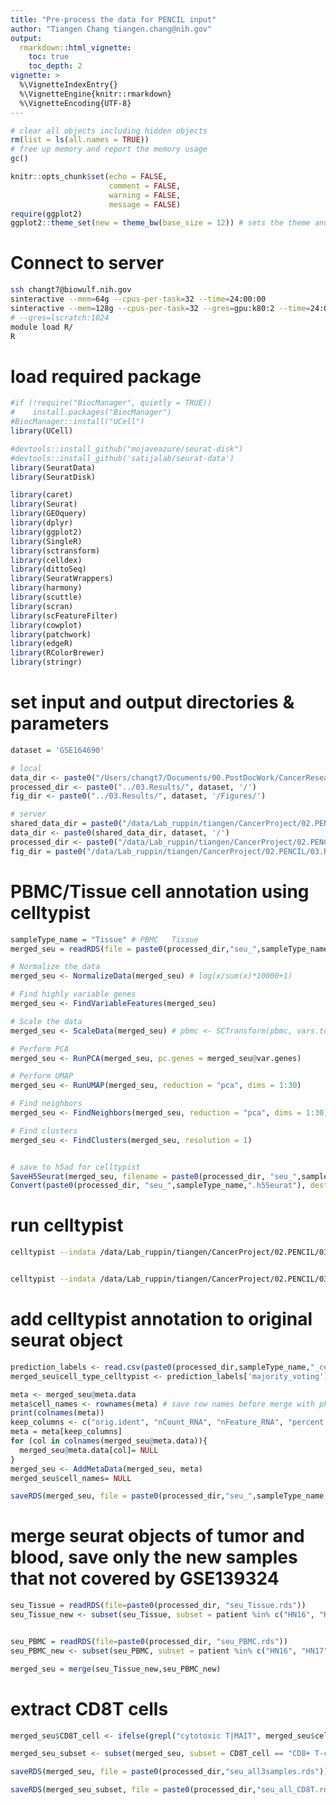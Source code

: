 ```yaml
---
title: "Pre-process the data for PENCIL input"
author: "Tiangen Chang tiangen.chang@nih.gov"
output: 
  rmarkdown::html_vignette:
    toc: true
    toc_depth: 2
vignette: >
  %\VignetteIndexEntry{}
  %\VignetteEngine{knitr::rmarkdown}
  %\VignetteEncoding{UTF-8}
---
```



```r
# clear all objects including hidden objects
rm(list = ls(all.names = TRUE)) 
# free up memory and report the memory usage
gc()
```


```r
knitr::opts_chunk$set(echo = FALSE,
                      comment = FALSE, 
                      warning = FALSE, 
                      message = FALSE)
require(ggplot2)
ggplot2::theme_set(new = theme_bw(base_size = 12)) # sets the theme and axis font size
```

# Connect to server
```bash
ssh changt7@biowulf.nih.gov
sinteractive --mem=64g --cpus-per-task=32 --time=24:00:00
sinteractive --mem=128g --cpus-per-task=32 --gres=gpu:k80:2 --time=24:00:00
# --gres=lscratch:1024
module load R/
R

```

# load required package
```r
#if (!require("BiocManager", quietly = TRUE))
#    install.packages("BiocManager")
#BiocManager::install("UCell")
library(UCell)

#devtools::install_github("mojaveazure/seurat-disk")
#devtools::install_github('satijalab/seurat-data')
library(SeuratData)
library(SeuratDisk)

library(caret)
library(Seurat)
library(GEOquery)
library(dplyr)
library(ggplot2)
library(SingleR)
library(sctransform)
library(celldex)
library(dittoSeq)
library(SeuratWrappers)
library(harmony)
library(scuttle)
library(scran)
library(scFeatureFilter)
library(cowplot)
library(patchwork)
library(edgeR)
library(RColorBrewer)
library(stringr)

```

# set input and output directories & parameters
```r

dataset = 'GSE164690'

# local
data_dir <- paste0("/Users/changt7/Documents/00.PostDocWork/CancerResearch/01.Projects/00.Collaborating_projects/05.PENCIL/02.Input/", dataset, '/')
processed_dir <- paste0("../03.Results/", dataset, '/')
fig_dir <- paste0("../03.Results/", dataset, '/Figures/')

# server
shared_data_dir = paste0("/data/Lab_ruppin/tiangen/CancerProject/02.PENCIL/02.Input/")
data_dir <- paste0(shared_data_dir, dataset, '/')
processed_dir <- paste0("/data/Lab_ruppin/tiangen/CancerProject/02.PENCIL/03.Results/", dataset, '/')
fig_dir = paste0("/data/Lab_ruppin/tiangen/CancerProject/02.PENCIL/03.Results/", dataset, "/Figures/")

```


# PBMC/Tissue cell annotation using celltypist
```r
sampleType_name = "Tissue" # PBMC   Tissue
merged_seu = readRDS(file = paste0(processed_dir,"seu_",sampleType_name,".rds"))

# Normalize the data
merged_seu <- NormalizeData(merged_seu) # log(x/sum(x)*10000+1)

# Find highly variable genes
merged_seu <- FindVariableFeatures(merged_seu)

# Scale the data
merged_seu <- ScaleData(merged_seu) # pbmc <- SCTransform(pbmc, vars.to.regress = "CC.Difference")

# Perform PCA
merged_seu <- RunPCA(merged_seu, pc.genes = merged_seu@var.genes)

# Perform UMAP
merged_seu <- RunUMAP(merged_seu, reduction = "pca", dims = 1:30)

# Find neighbors
merged_seu <- FindNeighbors(merged_seu, reduction = "pca", dims = 1:30)

# Find clusters
merged_seu <- FindClusters(merged_seu, resolution = 1)


# save to h5ad for celltypist
SaveH5Seurat(merged_seu, filename = paste0(processed_dir, "seu_",sampleType_name,".h5Seurat"), overwrite = TRUE)
Convert(paste0(processed_dir, "seu_",sampleType_name,".h5Seurat"), dest = "h5ad", overwrite = TRUE) # , use_hvgs = FALSE

```

# run celltypist
```bash

celltypist --indata /data/Lab_ruppin/tiangen/CancerProject/02.PENCIL/03.Results/GSE164690/seu_PBMC.h5ad --model Immune_All_Low.pkl --outdir /data/Lab_ruppin/tiangen/CancerProject/02.PENCIL/03.Results/GSE164690/ --prefix PBMC_celltypist_ImmuneAllLow_ --majority-voting


celltypist --indata /data/Lab_ruppin/tiangen/CancerProject/02.PENCIL/03.Results/GSE164690/seu_Tissue.h5ad --model Immune_All_Low.pkl --outdir /data/Lab_ruppin/tiangen/CancerProject/02.PENCIL/03.Results/GSE164690/ --prefix Tissue_celltypist_ImmuneAllLow_ --majority-voting


```

# add celltypist annotation to original seurat object
```r

prediction_labels <- read.csv(paste0(processed_dir,sampleType_name,"_celltypist_ImmuneAllLow_predicted_labels.csv"), row.names = 1)
merged_seu$cell_type_celltypist <- prediction_labels['majority_voting']

meta <- merged_seu@meta.data
meta$cell_names <- rownames(meta) # save row names before merge with phenotype data
print(colnames(meta))
keep_columns <- c("orig.ident", "nCount_RNA", "nFeature_RNA", "percent.mt", "meta", "patient", "sample","cell_type_celltypist", "cell_names")
meta = meta[keep_columns]
for (col in colnames(merged_seu@meta.data)){
  merged_seu@meta.data[col]= NULL
}
merged_seu <- AddMetaData(merged_seu, meta)
merged_seu$cell_names= NULL

saveRDS(merged_seu, file = paste0(processed_dir,"seu_",sampleType_name,".rds"))

```







# merge seurat objects of tumor and blood, save only the new samples that not covered by GSE139324
```r

seu_Tissue = readRDS(file=paste0(processed_dir, "seu_Tissue.rds"))
seu_Tissue_new <- subset(seu_Tissue, subset = patient %in% c("HN16", "HN17", "HN18"))


seu_PBMC = readRDS(file=paste0(processed_dir, "seu_PBMC.rds"))
seu_PBMC_new <- subset(seu_PBMC, subset = patient %in% c("HN16", "HN17", "HN18"))

merged_seu = merge(seu_Tissue_new,seu_PBMC_new)

```




# extract CD8T cells
```r

merged_seu$CD8T_cell <- ifelse(grepl("cytotoxic T|MAIT", merged_seu$cell_type_celltypist, ignore.case = TRUE), "CD8+ T-cells", "Other")

merged_seu_subset <- subset(merged_seu, subset = CD8T_cell == "CD8+ T-cells")

saveRDS(merged_seu, file = paste0(processed_dir,"seu_all3samples.rds"))

saveRDS(merged_seu_subset, file = paste0(processed_dir,"seu_all_CD8T.rds"))

```


